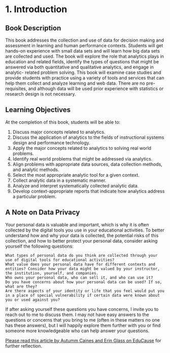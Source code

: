 # 1. Introduction

## Book Description

This book addresses the collection and use of data for decision making and assessment in learning and human performance contexts. Students will get hands-on experience with small data sets and will learn how big data sets are collected and used. The book will explore the role that analytics plays in education and related fields, identify the types of questions that might be answered via both quantitative and qualitative analytics, and engage in analytic- related problem solving. This book will examine case studies and provide students with practice using a variety of tools and services that can help them collect and analyze learning and web data. There are no pre-requisites, and although data will be used prior experience with statistics or research design is not necessary.

## Learning Objectives

At the completion of this book, students will be able to:

1. Discuss major concepts related to analytics.
2. Discuss the application of analytics to the fields of instructional systems design and performance technology.
3. Apply the major concepts related to analytics to solving real world problems.
4. Identify real world problems that might be addressed via analytics.
5. Align problems with appropriate data sources, data collection methods, and analytic methods.
6. Select the most appropriate analytic tool for a given context.
7. Collect analytic data in a systematic manner.
8. Analyze and interpret systematically collected analytic data.
9. Develop context-appropriate reports that indicate how analytics address a particular problem.

## A Note on Data Privacy

Your personal data is valuable and important, which is why it is often collected by the digital tools you use in your educational activities. To better understand how and why your data is collected, the potential risks of this collection, and how to better protect your personal data, consider asking yourself the following questions:

    What types of personal data do you think are collected through your use of digital tools for educational activities?
    What value does your personal data have for different contexts and entities? Consider how your data might be valued by your instructor, the institution, yourself, and companies.
    Who owns your personal data, who can sell it, and who can use it?
    Do you have concerns about how your personal data can be used? If so, what are they?
    Are there aspects of your identity or life that you feel would put you in a place of special vulnerability if certain data were known about you or used against you?

If after asking yourself these questions you have concerns, I invite you to reach out to me to discuss them. I may not have easy answers to the questions or concerns that you bring to me (often in these matters no one has these answers), but I will happily explore them further with you or find someone more knowledgeable who can help answer your questions.

[Please read this article by Autumm Caines and Erin Glass on EduCause](https://er.educause.edu/articles/2019/10/education-before-regulation-empowering-students-to-question-their-data-privacy) for further reflection.
